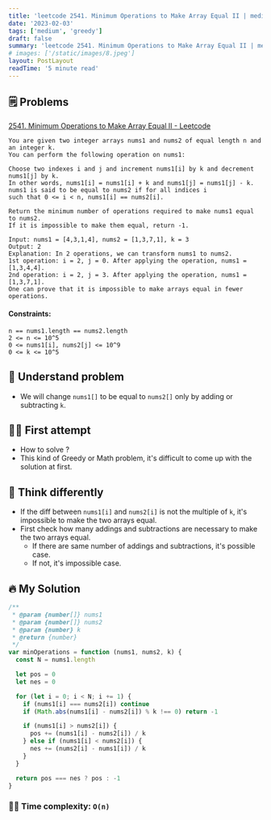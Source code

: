 ```yaml
---
title: 'leetcode 2541. Minimum Operations to Make Array Equal II | medium | greedy | javascript'
date: '2023-02-03'
tags: ['medium', 'greedy']
draft: false
summary: 'leetcode 2541. Minimum Operations to Make Array Equal II | medium | greedy | javascript'
# images: ['/static/images/8.jpeg']
layout: PostLayout
readTime: '5 minute read'
---
```


## 🗒️ Problems

[2541. Minimum Operations to Make Array Equal II - Leetcode](https://leetcode.com/problems/minimum-operations-to-make-array-equal-ii/)

```
You are given two integer arrays nums1 and nums2 of equal length n and an integer k.
You can perform the following operation on nums1:

Choose two indexes i and j and increment nums1[i] by k and decrement nums1[j] by k.
In other words, nums1[i] = nums1[i] + k and nums1[j] = nums1[j] - k.
nums1 is said to be equal to nums2 if for all indices i
such that 0 <= i < n, nums1[i] == nums2[i].

Return the minimum number of operations required to make nums1 equal to nums2.
If it is impossible to make them equal, return -1.
```

```
Input: nums1 = [4,3,1,4], nums2 = [1,3,7,1], k = 3
Output: 2
Explanation: In 2 operations, we can transform nums1 to nums2.
1st operation: i = 2, j = 0. After applying the operation, nums1 = [1,3,4,4].
2nd operation: i = 2, j = 3. After applying the operation, nums1 = [1,3,7,1].
One can prove that it is impossible to make arrays equal in fewer operations.
```

#### Constraints:

```
n == nums1.length == nums2.length
2 <= n <= 10^5
0 <= nums1[i], nums2[j] <= 10^9
0 <= k <= 10^5
```

## 🤔 Understand problem

- We will change `nums1[]` to be equal to `nums2[]` only by adding or subtracting `k`.

## 🤦‍♂️ First attempt

- How to solve ?
- This kind of Greedy or Math problem, it's difficult to come up with the solution at first.

## 🥳 Think differently

- If the diff between `nums1[i]` and `nums2[i]` is not the multiple of `k`, it's impossible to make the two arrays equal.
- First check how many addings and subtractions are necessary to make the two arrays equal.
  - If there are same number of addings and subtractions, it's possible case.
  - If not, it's impossible case.

## 🔥 My Solution

```javascript
/**
 * @param {number[]} nums1
 * @param {number[]} nums2
 * @param {number} k
 * @return {number}
 */
var minOperations = function (nums1, nums2, k) {
  const N = nums1.length

  let pos = 0
  let nes = 0

  for (let i = 0; i < N; i += 1) {
    if (nums1[i] === nums2[i]) continue
    if (Math.abs(nums1[i] - nums2[i]) % k !== 0) return -1

    if (nums1[i] > nums2[i]) {
      pos += (nums1[i] - nums2[i]) / k
    } else if (nums1[i] < nums2[i]) {
      nes += (nums2[i] - nums1[i]) / k
    }
  }

  return pos === nes ? pos : -1
}
```

### 🙆‍♂️ Time complexity: `O(n)`
